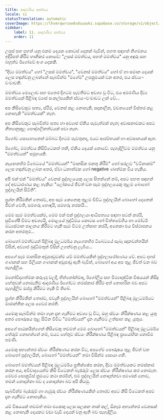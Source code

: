 ```yaml
---
title: ආදරණීය ආත්මය
locale: si
statusTranslation: automatic
coverImage: https://lhvmrqwrcowdvduuaukz.supabase.co/storage/v1/object/public/strapi-uploads/small_cover-tratado-de-psicologia-revolucionaria.webp-5e15e1cec4e0ebebcde5d7fc7565d8fd.webp
sidebar:
    label: 11. ආදරණීය ආත්මය
    order: 11
---
```

උසස් සහ පහත් යනු එකම දෙයක කොටස් දෙකක් බැවින්, පහත සඳහන් නිගමනය ඉදිරිපත් කිරීම හානිකර නොවේ: "උසස් මමත්වය, පහත් මමත්වය" යනු අඳුරු සහ බහුත්ව ඊගෝවේ අංශ දෙකකි.

"දිව්‍ය මමත්වය" හෝ "උසස් මමත්වය", "වෙනස් මමත්වය" හෝ ඒ හා සමාන දෙයක් ලෙස හඳුන්වනු ලබන්නේ සැබවින්ම "මගේම" උපක්‍රමයක් වන අතර, එය ස්වයං-වංචාවකි.

මමත්වය මෙලොව සහ එතෙර දිගටම පැවතීමට අවශ්‍ය වූ විට, එය අමරණීය දිව්‍ය මමත්වයක් පිළිබඳ ව්‍යාජ සංකල්පයකින් ස්වයං-වංචාවට ලක් වේ...

අප කිසිවෙකුට සත්‍ය, ස්ථිර, වෙනස් කළ නොහැකි, සදාකාලික, වචනයෙන් විස්තර කළ නොහැකි "මමත්වයක්" නැත.

අප කිසිවෙකුට සැබවින්ම සත්‍ය හා අව්‍යාජ ඒකීය පැවැත්මක් නැත; අවාසනාවකට අපට නීත්‍යානුකූල පෞද්ගලිකත්වයක් පවා නැත.

ඊගෝව සොහොනෙන් ඔබ්බට දිගටම පැවතුනද, එයට ආරම්භයක් හා අවසානයක් ඇත.

ඊගෝව, මමත්වය කිසිවිටෙකත් තනි, ඒකීය දෙයක් නොවේ. පැහැදිලිවම මමත්වය යනු "මමත්වයන්" සමූහයකි.

නැඟෙනහිර ටිබෙටයේ "මමත්වයන්" "මානසික එකතු කිරීම්" හෝ සරලව "වටිනාකම්" ලෙස හඳුන්වනු ලබන අතර, ඒවා ධනාත්මක හෝ negative ණාත්මක විය හැකිය.

අපි එක් එක් "මමත්වය" වෙනස් පුද්ගලයෙකු ලෙස සිතන්නේ නම්, අපට පහත සඳහන් දේ අවධාරණය කළ හැකිය: "ලෝකයේ ජීවත් වන සෑම පුද්ගලයෙකු තුළම බොහෝ පුද්ගලයින් සිටිති".

ප්‍රශ්න කිරීමකින් තොරව, අප සෑම කෙනෙකු තුළම විවිධ පුද්ගලයින් බොහෝ දෙනෙක් ජීවත් වෙති, සමහරු හොඳයි, සමහරු නරකයි...

මෙම සෑම මමත්වයක්ම, මෙම එක් එක් පුද්ගලයා ආධිපත්‍යය සඳහා සටන් කරයි, සුවිශේෂී වීමට අවශ්‍යයි, මොළයේ බුද්ධිමය කොටස හෝ චිත්තවේගීය හා මෝටර් මධ්‍යස්ථාන පාලනය කිරීමට හැකි සෑම විටම උත්සාහ කරයි, අනෙකා එය විස්ථාපනය කරන අතරතුර...

බොහෝ මමත්වයන් පිළිබඳ මූලධර්මය නැගෙනහිර ටිබෙටයේ සැබෑ ඥානවන්තයින් විසින්, අව්‍යාජ බුද්ධිමතුන් විසින් උගන්වනු ලැබීය...

අපගේ සෑම මානසික අඩුපාඩුවක්ම යම් මමත්වයකින් පුද්ගලාරෝපණය වේ. අපට දහස් ගණනක් සහ මිලියන ගණනක් අඩුපාඩු ඇති බැවින්, බොහෝ අය අප තුළ ජීවත් වන බව පැහැදිලිය.

මනෝවිද්‍යාත්මක කරුණු වලදී, භින්නෝන්මාද, ඊගෝලීය සහ මිථ්‍යාදෘෂ්ටික විෂයයන් කිසිදු හේතුවක් නොමැතිව ආදරණීය ඊගෝවට නමස්කාර කිරීම අත් නොහරින බව අපට පැහැදිලිව ඔප්පු කිරීමට හැකි වී තිබේ.

ප්‍රශ්න කිරීමකින් තොරව, එවැනි පුද්ගලයින් බොහෝ "මමත්වයන්" පිළිබඳ මූලධර්මයට මාරාන්තික ලෙස වෛර කරති.

යමෙකු සැබවින්ම තමා ගැන දැන ගැනීමට අවශ්‍ය වූ විට, ඔහු ස්වයං නිරීක්ෂණය කළ යුතු අතර පෞරුෂය තුළ සිටින විවිධ "මමත්වයන්" දැන ගැනීමට උත්සාහ කළ යුතුය.

අපගේ පාඨකයින්ගෙන් කිසිවෙකු තවමත් මෙම බොහෝ "මමත්වයන්" පිළිබඳ මූලධර්මය තේරුම් නොගන්නේ නම්, එයට හේතුව ස්වයං නිරීක්ෂණය පිළිබඳ ප්‍රායෝගික නොවීම පමණි.

යමෙකු අභ්‍යන්තර ස්වයං නිරීක්ෂණය කරන විට, අපගේම පෞරුෂය තුළ ජීවත් වන බොහෝ පුද්ගලයින්, බොහෝ "මමත්වයන්" තමා විසින්ම සොයා ගනී.

බොහෝ මමත්වයන් පිළිබඳ මූලධර්මය ප්‍රතික්ෂේප කරන, දිව්‍ය මමත්වයකට නමස්කාර කරන අය, අවිවාදයෙන්ම කිසි විටෙකත් බැරෑරුම් ලෙස ස්වයං නිරීක්ෂණය කර නොමැත. මෙවර සොක්‍රටීස් ක්‍රමයට කථා කරමින්, එම පුද්ගලයින් නොදන්නවා පමණක් නොව, තමන් නොදන්නා බව ද නොදන්නා බව අපි කියමු.

සැබවින්ම බැරෑරුම් හා ගැඹුරු ස්වයං නිරීක්ෂණයකින් තොරව අපට කිසි විටෙකත් අපව දැන ගැනීමට නොහැකිය.

යම් විෂයයක් තවමත් තමා එකෙකු ලෙස සලකන තාක් කල්, ඕනෑම අභ්‍යන්තර වෙනසක් කළ නොහැකි දෙයකට වඩා වැඩි දෙයක් වනු ඇති බව පැහැදිලිය.

